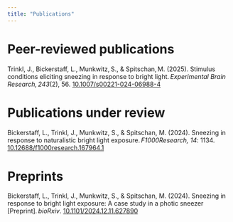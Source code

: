 ```yaml
---
title: "Publications"
---
```


# Peer-reviewed publications

Trinkl, J., Bickerstaff, L., Munkwitz, S., & Spitschan, M. (2025). Stimulus conditions eliciting sneezing in response to bright light. *Experimental Brain Research, 243*(2), 56. [10.1007/s00221-024-06988-4](https://doi.org/10.1007/s00221-024-06988-4)

# Publications under review

Bickerstaff, L., Trinkl, J., Munkwitz, S., & Spitschan, M. (2024). Sneezing in response to naturalistic bright light exposure. *F1000Research, 14*: 1134. [10.12688/f1000research.167964.1](https://doi.org/10.12688/f1000research.167964.1) 


# Preprints

Bickerstaff, L., Trinkl, J., Munkwitz, S., & Spitschan, M. (2024). Sneezing in response to bright light exposure: A case study in a photic sneezer [Preprint]. *bioRxiv*. [10.1101/2024.12.11.627890](https://doi.org/10.1101/2024.12.11.627890)
